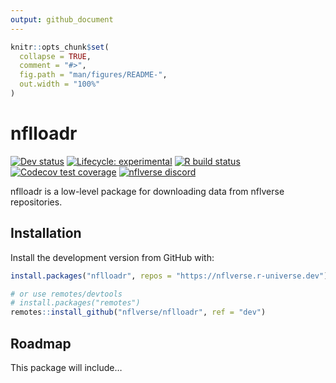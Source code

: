 ```yaml
---
output: github_document
---
```


<!-- README.md is generated from README.Rmd. Please edit that file -->

```r
knitr::opts_chunk$set(
  collapse = TRUE,
  comment = "#>",
  fig.path = "man/figures/README-",
  out.width = "100%"
)
```

# nflloadr

<!-- badges: start -->
<!-- [![CRAN status](https://img.shields.io/cran/v/nflloadr?style=flat-square&logo=R&label=CRAN)](https://CRAN.R-project.org/package=nflloadr)  -->
[![Dev status](https://img.shields.io/github/r-package/v/nflverse/nflloadr/main?label=dev&style=flat-square&logo=github)](https://nflloadr.nflverse.com/)
[![Lifecycle: experimental](https://img.shields.io/badge/lifecycle-experimental-orange.svg?style=flat-square)](https://lifecycle.r-lib.org/articles/stages.html)
[![R build status](https://img.shields.io/github/workflow/status/nflverse/nflloadr/R-CMD-check?label=R%20check&style=flat-square&logo=github)](https://github.com/nflverse/nflloadr/actions)
[![Codecov test coverage](https://img.shields.io/codecov/c/github/nflverse/nflloadr?label=codecov&style=flat-square&logo=codecov)](https://codecov.io/gh/nflverse/nflloadr?branch=main)
[![nflverse discord](https://img.shields.io/discord/591914197219016707.svg?color=5865F2&label=nflverse%20discord&logo=discord&logoColor=5865F2&style=flat-square)](https://discord.com/invite/5Er2FBnnQa)

<!-- badges: end -->

nflloadr is a low-level package for downloading data from nflverse repositories. 

## Installation

Install the development version from GitHub with:

```r
install.packages("nflloadr", repos = "https://nflverse.r-universe.dev")

# or use remotes/devtools
# install.packages("remotes")
remotes::install_github("nflverse/nflloadr", ref = "dev")
```

## Roadmap

This package will include...
